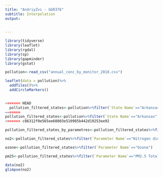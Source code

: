 ```yaml
---
title: "AndriyZvi - GGR376"
subtitle: Interpolation
output:
 
  
---
```

```r
library(tidyverse)
library(leaflet)
library(rgdal)
library(sp)
library(gapminder)
library(gstat)
```




```r
pollution<-read_csv("annual_conc_by_monitor_2018.csv")
```
```r
leaflet(data = pollution)%>% 
  addTiles()%>%
  addCircleMarkers()
              
```


```r
<<<<<<< HEAD
  pollution_filtered_states<-pollution%>%filter(`State Name`=="Arkansas"| `State Name`=="Tennessee" | `State Name`=="Louisiana" | `State Name`==" Oklahoma" |`State Name`== "Texas" )
=======
pollution_filtered_states<-pollution%>%filter(`State Name`=="Arkansas"| `State Name`=="Tennessee" | `State Name`=="Louisiana" | `State Name`=="Oklahoma" | `State Name`== "Texas" )
>>>>>>> c86312f0e565ee60803e510985b442d19253ee92
```

```r
pollution_filtered_states_by_parametres<-pollution_filtered_states%>%filter(`Parameter Name`=="Nitrogen dioxide (NO2)"| `Parameter Name`=="Ozone" | `Parameter Name`=="PM2.5 Total Atmospheric"& `Sample Duration`=="24-HR BLK AVG")

```


```r
no2<-pollution_filtered_states%>%filter(`Parameter Name`=="Nitrogen dioxide (NO2)")

```
```r
ozone<-pollution_filtered_states%>%filter(`Parameter Name`=="Ozone")

```
```r
pm25<-pollution_filtered_states%>%filter(`Parameter Name`=="PM2.5 Total Atmospheric"& `Sample Duration`=="24-HR BLK AVG")
```

```r
data(no2)
glimpse(no2) 
```


